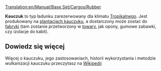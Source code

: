[[Translation:en/Manual/Base Set/Cargos/Rubber]]

{{pl/Ładunek|name=Rubber
|image=Rubberplantation.png
|produced=[[pl/Manual/Base Set/Industries/Plantacja kauczuku|Plantacja kauczuku]]
|accepted=[[pl/Manual/Base Set/Industries/Fabryka|Fabryka]]
}}

'''Kauczuk''' to typ ładunku zarezerwowany dla klimatu [[pl/Manual/Klimat|Tropikalnego]]. Jest produkowany na [[pl/Manual/Base Set/Industries/Plantacja kauczuku|plantacjach kauczuku]], a dostarczony może zostać do [[pl/Manual/Base Set/Industries/Fabryka|fabryki]] (tam zostanie przetworzony w [[pl/Manual/Base Set/Cargos/Towary|towary]], jak opony, gumowe zabawki, czy izolacje do kabli).

==Dowiedz się więcej==
Więcej o kauczuku, jego zastosowaniach, historii wykorzystania i metodzie wulkanizacji kauczuku przeczytasz na [https://pl.wikipedia.org/wiki/Kauczuk Wikipedii]

{{pl/Navbox Ładunek}}
